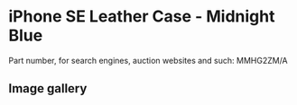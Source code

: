 
# iPhone SE Leather Case - Midnight Blue

Part number, for search engines, auction websites and such: MMHG2ZM/A

## Image gallery

<div style={{ width: "768px" }}>
  <GalleryComponent
    images={[
      {
        original: "/everysource/MMHG2.png",
        thumbnail: "/everypreview/MMHG2.png",
      },
      {
        original: "/everysource/MMHG2_AV1_GOLD.png",
        thumbnail: "/everypreview/MMHG2_AV1_GOLD.png",
      },
      {
        original: "/everysource/MMHG2_AV1_SILVER.png",
        thumbnail: "/everypreview/MMHG2_AV1_SILVER.png",
      },
      {
        original: "/everysource/MMHG2_AV1_SPACE_GRAY.png",
        thumbnail: "/everypreview/MMHG2_AV1_SPACE_GRAY.png",
      }
    ]}
  />
</div>